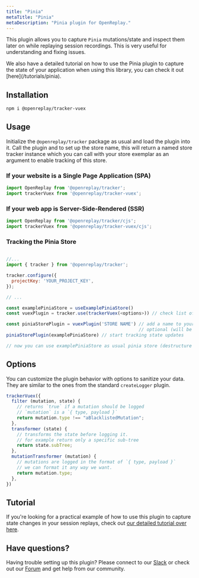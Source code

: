 ```yaml
---
title: "Pinia"
metaTitle: "Pinia"
metaDescription: "Pinia plugin for OpenReplay."
---
```


This plugin allows you to capture `Pinia` mutations/state and inspect them later on while replaying session recordings. This is very useful for understanding and fixing issues.


<Aside type="tip">
  We also have a detailed tutorial on how to use the Pinia plugin to capture the state of your application when using this library, you can check it out [here](/tutorials/pinia).
</Aside>




## Installation

```bash
npm i @openreplay/tracker-vuex
```

## Usage

Initialize the `@openreplay/tracker` package as usual and load the plugin into it. Call the plugin and to set up the store name, this will return a named store tracker instance which you can call with your store exemplar as an argument to enable tracking of this store.

### If your website is a Single Page Application (SPA)

```js
import OpenReplay from '@openreplay/tracker';
import trackerVuex from '@openreplay/tracker-vuex';
```

### If your web app is Server-Side-Rendered (SSR)

```js
import OpenReplay from '@openreplay/tracker/cjs';
import trackerVuex from '@openreplay/tracker-vuex/cjs';
```

### Tracking the Pinia Store

```js

//...
import { tracker } from '@openreplay/tracker';

tracker.configure({
  projectKey: 'YOUR_PROJECT_KEY',
});

// ...

const examplePiniaStore = useExamplePiniaStore()
const vuexPlugin = tracker.use(trackerVuex(<options>)) // check list of available options below

const piniaStorePlugin = vuexPlugin('STORE NAME') // add a name to your store, 
                                                  // optional (will be randomly generated otherwise)
piniaStorePlugin(examplePiniaStore) // start tracking state updates

// now you can use examplePiniaStore as usual pinia store (destructure values or return it as a whole etc)
```

## Options

You can customize the plugin behavior with options to sanitize your data. They are similar to the ones from the standard `createLogger` plugin.

```js
trackerVuex({
  filter (mutation, state) {
    // returns `true` if a mutation should be logged
    // `mutation` is a `{ type, payload }`
    return mutation.type !== "aBlacklistedMutation";
  },
  transformer (state) {
    // transforms the state before logging it.
    // for example return only a specific sub-tree
    return state.subTree;
  },
  mutationTransformer (mutation) {
    // mutations are logged in the format of `{ type, payload }`
    // we can format it any way we want.
    return mutation.type;
  },
})
```

## Tutorial

If you're looking for a practical example of how to use this plugin to capture state changes in your session replays, check out [our detailed tutorial over here](/tutorials/pinia).

## Have questions?

Having trouble setting up this plugin? Please connect to our [Slack](https://slack.openreplay.com) or check out our [Forum](https://forum.openreplay.com) and get help from our community.
